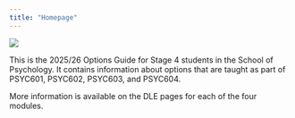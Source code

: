 ```yaml
---
title: "Homepage"
---
```


![](images/Picture3-02.png)

This is the 2025/26 Options Guide for Stage 4 students in the School of Psychology. It contains information about options that are taught as part of PSYC601, PSYC602, PSYC603, and PSYC604.

More information is available on the DLE pages for each of the four modules.
